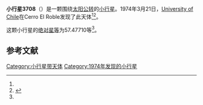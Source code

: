 {{Infobox planet
| bgcolour = #FFFFC0
| name = 3708
| symbol = 
| image = 
| caption = 
| discovery = yes
| discovery_ref = 
| discoverer = [[University_of_Chile|University of Chile]]
| discovery_site = [[Cerro_El_Roble|Cerro El Roble]] 
| discovered = 1974年3月21日
| designations = yes
| mp_name = 
| named_after = 
| alt_names = 1974 FV1/ 1930 XF / 1953 SG / 1965 TA / 1974 HN3 / 1975 NQ
| mp_category = [[特洛伊小行星|特洛伊小行星]]
| orbit_ref = <ref name="a">[http://ssd.jpl.nasa.gov/sbdb.cgi?sstr=3708 3708] {{Wayback|url=http://ssd.jpl.nasa.gov/sbdb.cgi?sstr=3708 |date=20210723001422 }}，小行星數據庫瀏覽器（JPL Small-Body Database Browser）－[[美国国家航空航天局|美国国家航空航天局]]喷气推进实验室</ref>
| epoch = 2456400.5 (2013年4月18日更新)
| aphelion = {{convert|6.0436576|AU|km|3|abbr=on|lk=out}}
| perihelion = {{convert|4.3802438|AU|km|3|abbr=on}}
| semimajor = {{convert|5.2119507|AU|km|3|abbr=on}}
| eccentricity = 0.1595769
| period = 4346.091849 [[日|日]]<br />11.9[[儒略年|儒略年]]
| avg_speed = 
| inclination = 13.37327
| asc_node = 291.17473
| mean_anomaly = 
| arg_peri = 57.47710
| satellites = 
| physical_characteristics = yes
| dimensions = 
| mass = 
| density = 
| surface_grav = 
| escape_velocity = 
| sidereal_day = 
| axial_tilt = 
| pole_ecliptic_lat = 
| pole_ecliptic_lon = 
| albedo = 
| temperatures= 
| temp_name1 = 
| mean_temp_1 = 
| max_temp_1 = 
| temp_name2 = 
| max_temp_2 = 
| spectral_type = 
| abs_magnitude = 57.47710
}}

'''小行星3708'''（{{lang-en|3708}}）是一颗围绕[[太阳|太阳]][[公转|公转]]的[[小行星|小行星]]。1974年3月21日，[[University_of_Chile|University of Chile]]在Cerro El Roble发现了此天体<ref name="a" /><ref>{{cite news|title=小行星列表|url=http://cfa-www.harvard.edu/iau/lists/NumberedMPs.txt|accessdate=2013-07-08|newspaper=哈佛大学|archive-date=2008-05-17|archive-url=https://web.archive.org/web/20080517010638/http://cfa-www.harvard.edu/iau/lists/NumberedMPs.txt|dead-url=no}}</ref>。

这颗小行星的[[绝对星等|绝对星等]]为57.47710等<ref name="a" />。

==参考文献==
{{reflist}}
{{Minor Planet Number|[[小行星3707|小行星3707]]|[[小行星3709|小行星3709]]}}

{{小天体}}

[[Category:小行星带天体|Category:小行星带天体]]
[[Category:1974年发现的小行星|Category:1974年发现的小行星]]

{{asteroid-stub}}